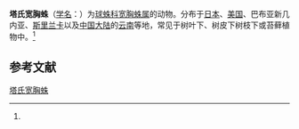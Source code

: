 {{Speciesbox
| name = 塔氏宽胸蛛
| status = 
| status_system = 
| image = 
| genus = Euryopis
| species = taczanowskii
| authority = (Keyserling, 1886)<ref name='id13064'>{{cite web| url =http://www.bioinfo.cn/db05/BjdwSpecies.php?action=view&id=13064| title =塔氏宽胸蛛| work =《中国动物物种编目数据库》| publisher =中国科学院微生物研究所| author =中国科学院动物研究所| accessdate =2009-04-28| deadurl =yes| archiveurl =https://web.archive.org/web/20160305040533/http://www.bioinfo.cn/db05/BjdwSpecies.php?action=view&id=13064| archivedate =2016-03-05}}</ref>
}}

'''塔氏宽胸蛛'''（[[学名|学名]]：{{lang|la|''Euryopis taczanowskii''}}）为[[球蛛科|球蛛科]][[宽胸蛛属|宽胸蛛属]]的动物。分布于[[日本|日本]]、[[美国|美国]]、巴布亚新几内亚、[[斯里兰卡|斯里兰卡]]以及[[中国大陆|中国大陆]]的[[云南|云南]]等地，常见于树叶下、树皮下树枝下或苔藓植物中。<ref name='id13064'/>

== 参考文献 ==
{{reflist}}

{{Wikispecies|Euryopis taczanowskii}}

[[Category:宽胸蛛属|塔氏宽胸蛛]]


{{蜘蛛小作品}}